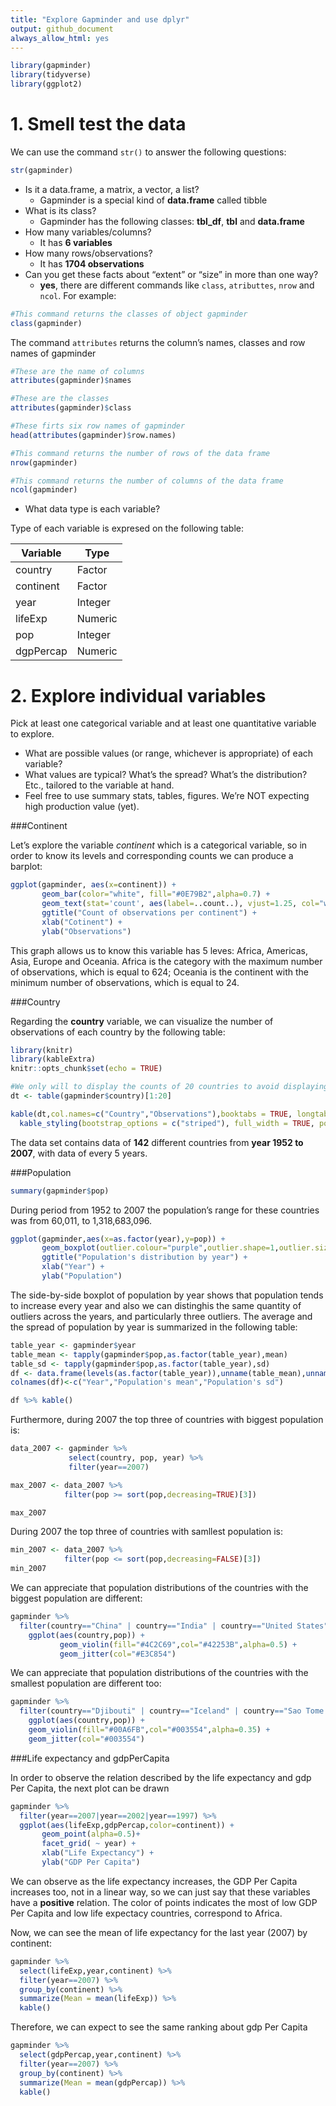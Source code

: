 ```yaml
---
title: "Explore Gapminder and use dplyr"
output: github_document
always_allow_html: yes
---
```


<!-- Loading the packages we will need --> 
```r
library(gapminder)
library(tidyverse)
library(ggplot2)
```

# 1. Smell test the data

We can use the command `str()` to answer the following questions:

```r
str(gapminder)
```

+ Is it a data.frame, a matrix, a vector, a list?
    - Gapminder is a special kind of **data.frame** called tibble
    
+ What is its class?
    - Gapminder has the following classes: **tbl_df**, **tbl** and **data.frame**
    
+ How many variables/columns?
    - It has **6 variables**
    
+ How many rows/observations?
    - It has **1704 observations**
    
+ Can you get these facts about “extent” or “size” in more than one way?
    - **yes**, there are different commands like `class`, `atributtes`, `nrow` and `ncol`. For example:

```r
#This command returns the classes of object gapminder
class(gapminder)
```    

The command `attributes` returns the column's names, classes and row names of gapminder

```r
#These are the name of columns
attributes(gapminder)$names

#These are the classes
attributes(gapminder)$class

#These firts six row names of gapminder
head(attributes(gapminder)$row.names)
```

```r
#This command returns the number of rows of the data frame
nrow(gapminder)
```

```r
#This command returns the number of columns of the data frame
ncol(gapminder)    
```

+ What data type is each variable?

Type of each variable is expresed on the following table:
    
|  Variable  |    Type    |
|------------|------------|
|country     |Factor      |
|continent   |Factor      |
|year        |Integer     |
|lifeExp     |Numeric     |
|pop         |Integer     |
|dgpPercap   |Numeric     |


# 2. Explore individual variables

Pick at least one categorical variable and at least one quantitative variable to explore.

+ What are possible values (or range, whichever is appropriate) of each variable?
+ What values are typical? What’s the spread? What’s the distribution? Etc., tailored to the variable at hand.
+ Feel free to use summary stats, tables, figures. We’re NOT expecting high production value (yet).

###Continent

Let's explore the variable *continent* which is a categorical variable, so in order to know its levels and corresponding counts we can produce a barplot:

```r
ggplot(gapminder, aes(x=continent)) +
       geom_bar(color="white", fill="#0E79B2",alpha=0.7) +
       geom_text(stat='count', aes(label=..count..), vjust=1.25, col="white", size=3) +
       ggtitle("Count of observations per continent") +
       xlab("Cotinent") +
       ylab("Observations")
```

This graph allows us to know this variable has 5 leves: Africa, Americas, Asia, Europe and Oceania. Africa is the category with the maximum number of observations, which is equal to 624; Oceania is the continent with the minimum number of observations, which is equal to 24.

###Country

Regarding the **country** variable, we can visualize the number of observations of each country by the following table:

```r
library(knitr)
library(kableExtra)
knitr::opts_chunk$set(echo = TRUE)
```


```r

#We only will to display the counts of 20 countries to avoid displaying a very large table
dt <- table(gapminder$country)[1:20]

kable(dt,col.names=c("Country","Observations"),booktabs = TRUE, longtable = TRUE) %>%
  kable_styling(bootstrap_options = c("striped"), full_width = TRUE, position = "left")
```

The data set contains data of **142** different countries from **year 1952 to 2007**, with data of every 5 years.

###Population

```r
summary(gapminder$pop)
```

During period from 1952 to 2007 the population's range for these countries was from 60,011, to 1,318,683,096.


```r
ggplot(gapminder,aes(x=as.factor(year),y=pop)) +
       geom_boxplot(outlier.colour="purple",outlier.shape=1,outlier.size=1) + 
       ggtitle("Population's distribution by year") +
       xlab("Year") +
       ylab("Population")
```

The side-by-side boxplot of population by year shows that population tends to increase every year and also we can distinghis the same quantity of outliers across the years, and particularly three outliers. The average and the spread of population by year is summarized in the following table:

```r
table_year <- gapminder$year
table_mean <- tapply(gapminder$pop,as.factor(table_year),mean)
table_sd <- tapply(gapminder$pop,as.factor(table_year),sd)
df <- data.frame(levels(as.factor(table_year)),unname(table_mean),unname(table_sd))
colnames(df)<-c("Year","Population's mean","Population's sd")

df %>% kable()

```


Furthermore, during 2007 the top three of countries with biggest population is: 

```r
data_2007 <- gapminder %>%
             select(country, pop, year) %>% 
             filter(year==2007) 
```


```r

max_2007 <- data_2007 %>% 
            filter(pop >= sort(pop,decreasing=TRUE)[3])

max_2007
```

During 2007 the top three of countries with samllest population is: 

```r
min_2007 <- data_2007 %>% 
            filter(pop <= sort(pop,decreasing=FALSE)[3])
min_2007
```

We can appreciate that population distributions of the countries with the biggest population are different:

```r

gapminder %>% 
  filter(country=="China" | country=="India" | country=="United States") %>% 
    ggplot(aes(country,pop)) +
           geom_violin(fill="#4C2C69",col="#42253B",alpha=0.5) +
           geom_jitter(col="#E3C854")
```

We can appreciate that population distributions of the countries with the smallest population are different too:

```r

gapminder %>% 
  filter(country=="Djibouti" | country=="Iceland" | country=="Sao Tome and Principe") %>% 
    ggplot(aes(country,pop)) +
    geom_violin(fill="#00A6FB",col="#003554",alpha=0.35) +
    geom_jitter(col="#003554")

```

###Life expectancy and gdpPerCapita

In order to observe the relation described by the life expectancy and gdp Per Capita, the next plot can be drawn

```r
gapminder %>% 
  filter(year==2007|year==2002|year==1997) %>% 
  ggplot(aes(lifeExp,gdpPercap,color=continent)) +
       geom_point(alpha=0.5)+
       facet_grid( ~ year) +
       xlab("Life Expectancy") +
       ylab("GDP Per Capita")
```

We can observe as the life expectancy increases, the GDP Per Capita increases too, not in a linear way, so we can just say that these variables have a **positive** relation. The color of points indicates the most of low GDP Per Capita and low life expectacy countries, correspond to Africa.

Now, we can see the mean of life expectancy for the last year (2007) by continent:

```r
gapminder %>% 
  select(lifeExp,year,continent) %>% 
  filter(year==2007) %>% 
  group_by(continent) %>%
  summarize(Mean = mean(lifeExp)) %>% 
  kable()
```

Therefore, we can expect to see the same ranking about gdp Per Capita

```r
gapminder %>% 
  select(gdpPercap,year,continent) %>% 
  filter(year==2007) %>% 
  group_by(continent) %>%
  summarize(Mean = mean(gdpPercap)) %>% 
  kable()
```
